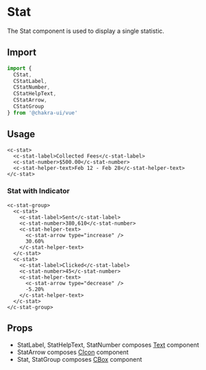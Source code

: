 
<SEO
  title="Stat"
  description="The Stat component is used to display a single statistic."
/>

# Stat

The Stat component is used to display a single statistic.

## Import

```js
import {
  CStat,
  CStatLabel,
  CStatNumber,
  CStatHelpText,
  CStatArrow,
  CStatGroup
} from '@chakra-ui/vue'
```

## Usage

```vue live=true
<c-stat>
  <c-stat-label>Collected Fees</c-stat-label>
  <c-stat-number>$500.00</c-stat-number>
  <c-stat-helper-text>Feb 12 - Feb 28</c-stat-helper-text>
</c-stat>
```

### Stat with Indicator

```vue live=true
<c-stat-group>
  <c-stat>
    <c-stat-label>Sent</c-stat-label>
    <c-stat-number>380,610</c-stat-number>
    <c-stat-helper-text>
      <c-stat-arrow type="increase" />
      30.60%
    </c-stat-helper-text>
  </c-stat>
  <c-stat>
    <c-stat-label>Clicked</c-stat-label>
    <c-stat-number>45</c-stat-number>
    <c-stat-helper-text>
      <c-stat-arrow type="decrease" />
      -5.20%
    </c-stat-helper-text>
  </c-stat>
</c-stat-group>
```

## Props

- StatLabel, StatHelpText, StatNumber composes [Text](/text) component
- StatArrow composes [CIcon](/icon) component
- Stat, StatGroup composes [CBox](/box) component
